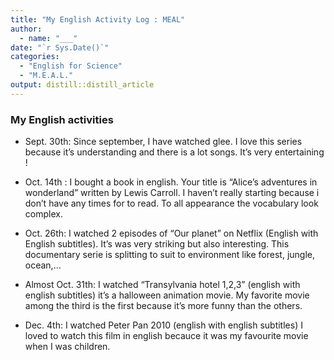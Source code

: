 ```yaml
---
title: "My English Activity Log : MEAL"
author:
  - name: "___" 
date: "`r Sys.Date()`"
categories:
  - "English for Science"
  - "M.E.A.L."
output: distill::distill_article
---
```


### My English activities 

- Sept. 30th: Since september, I have watched glee. I love this series because it's understanding and there is a lot songs. It's very entertaining ! 

- Oct. 14th : I bought a book in english. Your title is "Alice's adventures in wonderland" written by Lewis Carroll. I haven't really starting  because i don't have any times for to read. To all appearance the vocabulary look complex.

- Oct. 26th: I watched 2 episodes of "Our planet " on Netflix  (English with English subtitles). It's was very striking but also interesting. This documentary serie is splitting to suit to environment like forest, jungle, ocean,...

- Almost Oct. 31th: I watched "Transylvania hotel 1,2,3" (english with english subtitles) it's a halloween animation movie. My favorite movie among the third is the first because it's more funny than the others. 

- Dec. 4th: I watched Peter Pan 2010 (english with english subtitles) I loved to watch this film in english becauce it was my favourite movie when I was children. 






